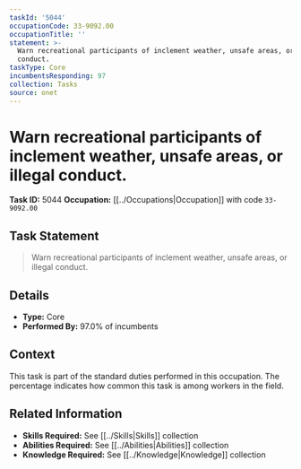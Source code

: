 ```yaml
---
taskId: '5044'
occupationCode: 33-9092.00
occupationTitle: ''
statement: >-
  Warn recreational participants of inclement weather, unsafe areas, or illegal
  conduct.
taskType: Core
incumbentsResponding: 97
collection: Tasks
source: onet
---
```

# Warn recreational participants of inclement weather, unsafe areas, or illegal conduct.

**Task ID:** 5044
**Occupation:** [[../Occupations|Occupation]] with code `33-9092.00`

## Task Statement

> Warn recreational participants of inclement weather, unsafe areas, or illegal conduct.

## Details

- **Type:** Core
- **Performed By:** 97.0% of incumbents

## Context

This task is part of the standard duties performed in this occupation. The percentage indicates how common this task is among workers in the field.

## Related Information

- **Skills Required:** See [[../Skills|Skills]] collection
- **Abilities Required:** See [[../Abilities|Abilities]] collection
- **Knowledge Required:** See [[../Knowledge|Knowledge]] collection
